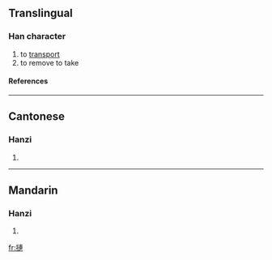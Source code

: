 ==Translingual==
===Han character===
{{Han char|rn=64|rad=手|as=11|sn=14|four=5503<sub>0</sub>|canj=手卜十十 (QYJJ), X手卜十十 (XQYJJ)}}
# to [[transport]]
# to remove to take
====References====
{{Han ref|kx=0449.340|dkj=12584|dj=0800.180|hdz=31942.100|uh=6459|ud=25689|bh=E1F1|bd=57841}}

----
==Cantonese==
===Hanzi===
{{yue-hanzi|jyut=}}
# {{defn|Cantonese}}

----
==Mandarin==
===Hanzi===
{{cmn-hanzi|pin=[[lí]] (li2), [[liǎn]] (lian3)|wg=li<sup>2</sup>, lien<sup>3</sup>}}
# {{defn|Mandarin}}

[[fr:摙]]